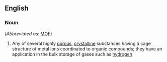 ==English==

===Noun===
{{wikipedia|Metal-Organic Framework}}
{{en-noun|head=[[metal]]-[[organic]] [[framework]]}} (''Abbreviated as'': [[MOF]])

# {{label|en|chemistry}} Any of several highly [[porous]], [[crystalline]] substances having a cage structure of metal ions coordinated to organic compounds; they have an application in the bulk storage of gases such as [[hydrogen]]